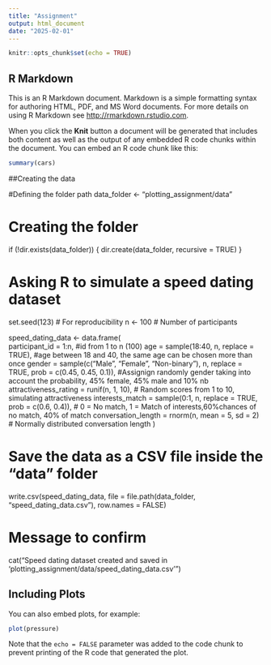 ```yaml
---
title: "Assignment"
output: html_document
date: "2025-02-01"
---
```


```r
knitr::opts_chunk$set(echo = TRUE)
```

## R Markdown

This is an R Markdown document. Markdown is a simple formatting syntax for authoring HTML, PDF, and MS Word documents. For more details on using R Markdown see <http://rmarkdown.rstudio.com>.

When you click the **Knit** button a document will be generated that includes both content as well as the output of any embedded R code chunks within the document. You can embed an R code chunk like this:

```r
summary(cars)
```

##Creating the data

#Defining the folder path
data_folder <- "plotting_assignment/data"

# Creating the folder
if (!dir.exists(data_folder)) {
  dir.create(data_folder, recursive = TRUE)
}

# Asking R to simulate a speed dating dataset
set.seed(123)  # For reproducibility
n <- 100  # Number of participants

speed_dating_data <- data.frame(   
  participant_id = 1:n,      #id from 1 to n (100)
  age = sample(18:40, n, replace = TRUE),     #age between 18 and 40, the same age can be chosen more than once
  gender = sample(c("Male", "Female", "Non-binary"), n, replace = TRUE, prob = c(0.45, 0.45, 0.1)), #Assignign randomly gender taking into account the probability, 45% female, 45% male and 10% nb
  attractiveness_rating = runif(n, 1, 10),  # Random scores from 1 to 10, simulating attractiveness
  interests_match = sample(0:1, n, replace = TRUE, prob = c(0.6, 0.4)),  # 0 = No match, 1 = Match of interests,60%chances of no match, 40% of match
  conversation_length = rnorm(n, mean = 5, sd = 2)  # Normally distributed conversation length
)

# Save the data as a CSV file inside the "data" folder
write.csv(speed_dating_data, file = file.path(data_folder, "speed_dating_data.csv"), row.names = FALSE)

# Message to confirm
cat("Speed dating dataset created and saved in 'plotting_assignment/data/speed_dating_data.csv'\n")

## Including Plots

You can also embed plots, for example:

```r
plot(pressure)
```

Note that the `echo = FALSE` parameter was added to the code chunk to prevent printing of the R code that generated the plot.
